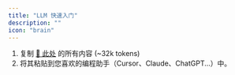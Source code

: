 ```yaml
---
title: "LLM 快速入门"
description: ""
icon: "brain"
---
```


1. 复制 [🔗 此处](https://docs.browser-use.com/llms-full.txt) 的所有内容 (~32k tokens)
2. 将其粘贴到您喜欢的编程助手（Cursor、Claude、ChatGPT...）中。
